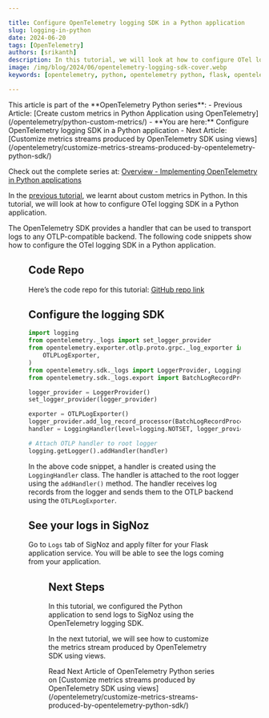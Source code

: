 ```yaml
---

title: Configure OpenTelemetry logging SDK in a Python application
slug: logging-in-python
date: 2024-06-20
tags: [OpenTelemetry]
authors: [srikanth]
description: In this tutorial, we will look at how to configure OTel logging SDK in a Python application.
image: /img/blog/2024/06/opentelemetry-logging-sdk-cover.webp
keywords: [opentelemetry, python, opentelemetry python, flask, opentelemetry flask]

---
```


<head>
  <link rel="canonical" href="https://signoz.io/opentelemetry/logging-in-python/"/>
</head>

<Admonition type="info">
This article is part of the **OpenTelemetry Python series**:  
- Previous Article: [Create custom metrics in Python Application using OpenTelemetry](/opentelemetry/python-custom-metrics/)
- **You are here:** Configure OpenTelemetry logging SDK in a Python application
- Next Article: [Customize metrics streams produced by OpenTelemetry SDK using views](/opentelemetry/customize-metrics-streams-produced-by-opentelemetry-python-sdk/)

Check out the complete series at: [Overview - Implementing OpenTelemetry in Python applications](/opentelemetry/python-overview/)
</Admonition>

In the [previous tutorial](/opentelemetry/python-custom-metrics/), we learnt about custom metrics in Python. In this tutorial, we will look at how to configure OTel logging SDK in a Python application.

The OpenTelemetry SDK provides a handler that can be used to transport logs to any OTLP-compatible backend. The following code snippets show how to configure the OTel logging SDK in a Python application.

<Figure src="/img/opentelemetry/2024/06/opentelemetry-logging-sdk-cover.webp" alt="d" caption="" />

## Code Repo

Here’s the code repo for this tutorial: [GitHub repo link](https://github.com/SigNoz/opentelemetry-python-example/tree/main/lesson-6)

## Configure the logging SDK

```python
import logging
from opentelemetry._logs import set_logger_provider
from opentelemetry.exporter.otlp.proto.grpc._log_exporter import (
    OTLPLogExporter,
)
from opentelemetry.sdk._logs import LoggerProvider, LoggingHandler
from opentelemetry.sdk._logs.export import BatchLogRecordProcessor

logger_provider = LoggerProvider()
set_logger_provider(logger_provider)

exporter = OTLPLogExporter()
logger_provider.add_log_record_processor(BatchLogRecordProcessor(exporter))
handler = LoggingHandler(level=logging.NOTSET, logger_provider=logger_provider)

# Attach OTLP handler to root logger
logging.getLogger().addHandler(handler)

```

In the above code snippet, a handler is created using the `LoggingHandler` class. The handler is attached to the root logger using the `addHandler()` method. The handler receives log records from the logger and sends them to the OTLP backend using the `OTLPLogExporter`.

## See your logs in SigNoz

Go to `Logs` tab of SigNoz and apply filter for your Flask application service. You will be able to see the logs coming from your application.

<Figure src="/img/opentelemetry/2024/06/flask-app-logs.webp" alt="Logs from your Flask application" caption="Logs from your Flask application" />

## Next Steps

In this tutorial, we configured the Python application to send logs to SigNoz using the OpenTelemetry logging SDK.

In the next tutorial, we will see how to customize the metrics stream produced by OpenTelemetry SDK using views.

<Admonition type="info">
Read Next Article of OpenTelemetry Python series on [Customize metrics streams produced by OpenTelemetry SDK using views](/opentelemetry/customize-metrics-streams-produced-by-opentelemetry-python-sdk/)
</Admonition>
